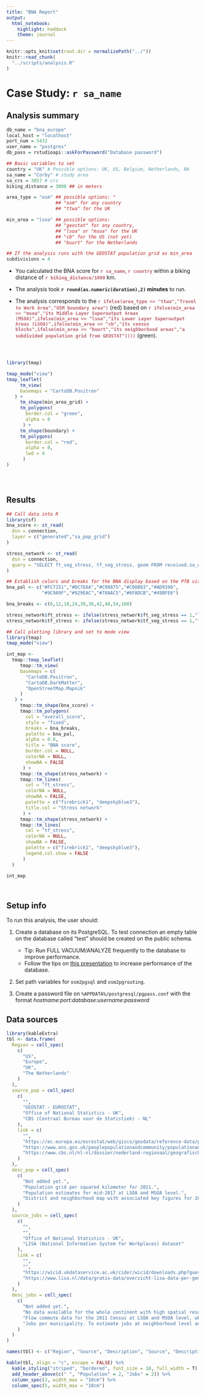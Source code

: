 ```yaml
---
title: "BNA Report"
output:
  html_notebook:
    highlight: haddock
    theme: journal
---
```


```r
knitr::opts_knit$set(root.dir = normalizePath("../"))
knitr::read_chunk(
  "../scripts/analysis.R"
)
```

# Case Study: `r sa_name` {.tabset}

## Analysis summary

```r
db_name = "bna_europe"
local_host = "localhost"
port_num = 5432
user_name = "postgres"
db_pass = rstudioapi::askForPassword("Database password")
```

```r
## Basic variables to set 
country = "UK" # Possible options: UK, US, Belgium, Netherlands, NA
sa_name = "Corby" # study area
sa_crs = 3857 # crs
biking_distance = 3000 ## in meters

area_type = "osm" ## possible options: "
                  ## "osm" for any country
                  ## "ttwa" for the UK

min_area = "lsoa" ## possible options: 
                  ## "geostat" for any country, 
                  ## "lsoa" or "msoa" for the UK
                  ## "cb" for the US (not yet)
                  ## "buurt" for the Netherlands

## If the analysis runs with the GEOSTAT population grid as min_area
subdivisions = 4
```

* You calculated the BNA score for 
<span style="color:#BB616D">**`r sa_name`, `r country`**</span> 
within a biking distance of 
<span style="color:#BB616D">**`r biking_distance/1000`**</span> km.

* The analysis took **`r round(as.numeric(duration),2)` minutes** to run.

* The analysis corresponds to the 
<span style="color:#BB616D">**`r ifelse(area_type == "ttwa","Travel to Work Area","OSM boundary area")`**</span> (red) based on 
<span style="color:#BB616D">**`r ifelse(min_area == "msoa","its Middle Layer Superoutput Areas (MSOA)",ifelse(min_area == "lsoa","its Lower Layer Superoutput Areas (LSOA)",ifelse(min_area == "cb","its census blocks",ifelse(min_area == "buurt","its neighborhood areas","a subdivided population grid from GEOSTAT"))))`**</span> (green).

```r
```

```r
```

```r
```

```r
library(tmap)

tmap_mode("view")
tmap_leaflet(
     tm_view(
     basemaps = "CartoDB.Positron"
   ) +
     tm_shape(min_area_grid) +
     tm_polygons(
       border.col = "green",
       alpha = 0
      ) +
     tm_shape(boundary) +
     tm_polygons(
       border.col = "red",
       alpha = 0,
       lwd = 4
      ) 
)
```

```r
```

```r
```

```r
```

## Results

```r
## Call data into R
library(sf)
bna_score <- st_read(
  dsn = connection,
  layer = c("generated","sa_pop_grid")
)

stress_network <- st_read(
  dsn = connection,
  query = "SELECT ft_seg_stress, tf_seg_stress, geom FROM received.sa_ways"
)

## Establish colors and breaks for the BNA display based on the PfB visualizer
bna_pal <- c("#FC7151","#DC7E6A","#C98875","#C08B83","#AD9396",
             "#9C9A9F","#929EAC","#78AAC5","#6FADCB","#49BFE6")

bna_breaks <- c(6,12,18,24,30,36,42,48,54,100)

stress_network$ft_stress <- ifelse(stress_network$ft_seg_stress == 1,"low stress","high stress")
stress_network$tf_stress <- ifelse(stress_network$tf_seg_stress == 1,"low stress","high stress")

## Call plotting library and set to mode view
library(tmap)
tmap_mode("view")
```

```r
int_map <- 
  tmap::tmap_leaflet(
     tmap::tm_view(
     basemaps = c(
       "CartoDB.Positron",
       "CartoDB.DarkMatter",
       "OpenStreetMap.Mapnik"
     )
   ) +
     tmap::tm_shape(bna_score) +
     tmap::tm_polygons(
       col = "overall_score",
       style = "fixed",
       breaks = bna_breaks,
       palette = bna_pal,
       alpha = 0.8,
       title = "BNA score",
       border.col = NULL,
       colorNA = NULL,
       showNA = FALSE
      ) +
     tmap::tm_shape(stress_network) +
     tmap::tm_lines(
       col = "ft_stress", 
       colorNA = NULL,
       showNA = FALSE,
       palette = c("firebrick1", "deepskyblue3"),
       title.col = "Stress network"
      ) +
     tmap::tm_shape(stress_network) +
     tmap::tm_lines(
       col = "tf_stress", 
       colorNA = NULL,
       showNA = FALSE,
       palette = c("firebrick1", "deepskyblue3"),
       legend.col.show = FALSE
      )
  )

int_map
```

```r
```

```r
```

## Setup info

To run this analysis, the user should:

1. Create a database on its PostgreSQL. To test connection an empty table on the database called "test" should be created on the public schema. 
    + Tip: Run FULL VACUUM/ANALYZE frequently to the database to improve performance.
    + Follow the tips on [this presentation](https://thebuild.com/presentations/not-your-job.pdf) to increase performance of the database.

2. Set path variables for `osm2pgsql` and `osm2pgrouting`.

3. Create a password file on `%APPDATA%/postgresql/pgpass.conf` with the format *hostname:port:database:username:password*


## Data sources

```r
library(kableExtra)
tbl <- data.frame(
  Region = cell_spec(
    c(
      "US",
      "Europe",
      "UK",
      "The Netherlands"
    )
  ),
  source_pop = cell_spec(
    c(
      "",
      "GEOSTAT - EUROSTAT",
      "Office of National Statistics - UK",
      "CBS (Centraal Bureau voor de Statistiek) - NL"
    ),
    link = c(
      "",
      "https://ec.europa.eu/eurostat/web/gisco/geodata/reference-data/population-distribution-demography/geostat",
      "https://www.ons.gov.uk/peoplepopulationandcommunity/populationandmigration/populationestimates",
      "https://www.cbs.nl/nl-nl/dossier/nederland-regionaal/geografische%20data/wijk-en-buurtkaart-2017"
    )
  ),
  desc_pop = cell_spec(
    c(
      "Not added yet.",
      "Population grid per squared kilometer for 2011.",
      "Population estimates for mid-2017 at LSOA and MSOA level.",
      "District and neighborhood map with associated key figures for 2017."
    )
  ),
  source_jobs = cell_spec(
    c(
      "",
      "",
      "Office of National Statistics - UK",
      "LISA (National Information System for Workplaces) dataset"
    ), 
    link = c(
      "",
      "",
      "https://wicid.ukdataservice.ac.uk/cider/wicid/downloads.php?guest=1",
      "https://www.lisa.nl/data/gratis-data/overzicht-lisa-data-per-gemeente"
    )
  ),
  desc_jobs = cell_spec(
    c(
      "Not added yet.",
      "No data available for the whole continent with high spatial resolution.",
      "Flow commute data for the 2011 Census at LSOA and MSOA level, where the total number of trips per super-output area where aggregated.",
      "Jobs per municipality. To estimate jobs at neighborhood level an weighted estimation was made with the number of jobs in the whole municipality hafly weighted by the fraction of the neighborhood area, and hafly weighted by the fraction of companies in the neighborhood. This approach needs to be validated, however it is one way to approximate it, given that LISA data at this aggregation level has to be bought and is not open data."
    )
  )
)

names(tbl) <- c("Region", "Source", "Description", "Source", "Description")

kable(tbl, align = "c", escape = FALSE) %>%
  kable_styling("striped", "bordered", font_size = 10, full_width = T) %>% 
  add_header_above(c(" ", "Population" = 2, "Jobs" = 2)) %>% 
  column_spec(3, width_max = "10cm") %>% 
  column_spec(5, width_max = "10cm")
```

